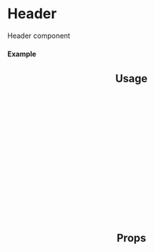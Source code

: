
<Meta of={Header} title="Header" />

# Header

Header component

#### Example

<Canvas>
  <Header/>
</Canvas>

## Usage

```ts
import { Header } from '@gloabal-regulatory-writing-consulting/gxt-components';

const breadcrumbItems = [
  { label: 'Home', link: '/' },
  { label: 'Upload Documents', link: '/upload-documents', active: true },
];

const ExampleHeader = () => (
  <Header breadcrumbItems={breadcrumbItems}>
    <Header.Heading>Upload Documents</Header.Heading>
    <Header.Actions>
      <Button variant="secondary">Add to Catalog</Button>
      <Button variant="secondary">Cancel</Button>
    </Header.Actions>
  </Header>
);
export default ExampleHeader;
```

## Props
<Controls of={Header.Default} />

